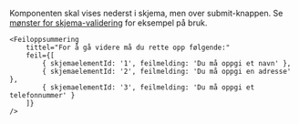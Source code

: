 
Komponenten skal vises nederst i skjema, men over submit-knappen. Se [mønster for skjema-validering](/patterns/form-validation) for eksempel på bruk.

<Example>
    <Feiloppsummering
        tittel="For å gå videre må du rette opp følgende:"
        feil={[
            { skjemaelementId: '1', feilmelding: 'Du må oppgi et navn' },
            { skjemaelementId: '2', feilmelding: 'Du må oppgi en adresse' },
            { skjemaelementId: '3', feilmelding: 'Du må oppgi et telefonnummer' }
        ]}
    />
</Example>

```tsx
<Feiloppsummering
    tittel="For å gå videre må du rette opp følgende:"
    feil={[
        { skjemaelementId: '1', feilmelding: 'Du må oppgi et navn' },
        { skjemaelementId: '2', feilmelding: 'Du må oppgi en adresse' },
        { skjemaelementId: '3', feilmelding: 'Du må oppgi et telefonnummer' }
    ]}
/>
```